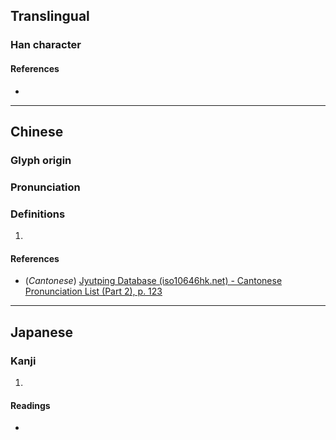 {{character info}}
==Translingual==

===Han character===
{{Han char|rn=72|rad=日|as=08|sn=12|four=65081|canj=ATBC|ids=⿰日典}}

====References====
* {{Han ref|kx=0496.220|dkj=13974|dj=0862.070|hdz=21518.120|uh=666A|ud=26218|bh=D9A7|bd=55719}}

----

==Chinese==
{{zh-forms}}

===Glyph origin===
{{Han etym}}

===Pronunciation===
{{zh-pron
|m=tiǎn
|c=tin2
|mc=y
|oc=y
|ma=
|cat=
}}

===Definitions===
{{zh-hanzi}}

# {{rfdef|zh}}

====References====
* (''Cantonese'') [http://www.iso10646hk.net/jp/document/download.jsp Jyutping Database (iso10646hk.net) - Cantonese Pronunciation List (Part 2), p. 123]

----

==Japanese==

===Kanji===
{{ja-kanji|grade=|rs=日08}}

# {{rfdef|ja|sort=日08}}

====Readings====
* {{ja-readings|on=てん|kun=あき-らか}}